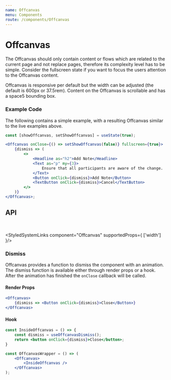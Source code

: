 ```yaml
---
name: Offcanvas
menu: Components
route: /components/Offcanvas
---
```



# Offcanvas

The Offcanvas should only contain content or flows which are related to the current page and not replace pages, therefore
its complexity level has to be simple. Consider the fullscreen state if you want to focus the users attention to the Offcanvas
content.

Offcanvas is responsive per default but the width can be adjusted (the default is 600px or 37.5rem). Content on the Offcanvas
is scrollable and has a space5 bounding box.

<OffcanvasCreator />

### Example Code

The following contains a simple example, with a resulting Offcanvas similar to the live examples above.

```jsx
const [showOffcanvas, setShowOffcanvas] = useState(true);

<Offcanvas onClose={() => setShowOffcanvas(false)} fullscreen={true}>
    {dismiss => (
        <>
            <Headline as="h2">Add Note</Headline>
            <Text as="p" my={3}>
                Ensure that all participants are aware of the change.
            </Text>
            <Button onClick={dismiss}>Add Note</Button>
            <TextButton onClick={dismiss}>Cancel</TextButton>
        </>
    )}
</Offcanvas>;
```

## API

<OffcanvasPropsTable />

<br />

<StyledSystemLinks component="Offcanvas" supportedProps={ ['width'] }/>

### Dismiss

Offcanvas provides a function to dismiss the component with an animation. The
dismiss function is available either through render props or a hook. After the
animation has finished the `onClose` callback will be called.

#### Render Props

```jsx
<Offcanvas>
    {dismiss => <Button onClick={dismiss}>Close</Button>}
</Offcanvas>
```

#### Hook

```jsx
const InsideOffcanvas = () => {
    const dismiss = useOffcanvasDismiss();
    return <button onClick={dismiss}>Close</button>;
}

const OffcanvasWrapper = () => (
    <Offcanvas>
        <InsideOffcanvas />
    </Offcanvas>
);
```
